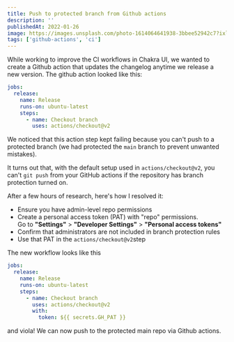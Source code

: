 ```yaml
---
title: Push to protected branch from Github actions
description: ''
publishedAt: 2022-01-26
image: https://images.unsplash.com/photo-1614064641938-3bbee52942c7?ixlib=rb-1.2.1&ixid=MnwxMjA3fDB8MHxwaG90by1wYWdlfHx8fGVufDB8fHx8&auto=format&fit=crop&w=2340&q=80
tags: ['github-actions', 'ci']
---
```


While working to improve the CI workflows in Chakra UI, we wanted to create a Github action that updates the changelog anytime we release a new version. The github action looked like this:

```yaml
jobs:
  release:
    name: Release
    runs-on: ubuntu-latest
    steps:
      - name: Checkout branch
        uses: actions/checkout@v2
```

We noticed that this action step kept failing because you can't push to a protected branch (we had protected the `main` branch to prevent unwanted mistakes).

It turns out that, with the default setup used in `actions/checkout@v2`, you can't `git push` from your GitHub actions if the repository has branch protection turned on.

After a few hours of research, here's how I resolved it:

- Ensure you have admin-level repo permissions
- Create a personal access token (PAT) with "repo" permissions. <br/> Go to **"Settings"** > **"Developer Settings"** > **"Personal access tokens"**
- Confirm that administrators are not included in branch protection rules
- Use that PAT in the `actions/checkout@v2`step

The new workflow looks like this

```yaml
jobs:
  release:
    name: Release
    runs-on: ubuntu-latest
    steps:
      - name: Checkout branch
        uses: actions/checkout@v2
        with:
          token: ${{ secrets.GH_PAT }}
```

and viola! We can now push to the protected main repo via Github actions.
